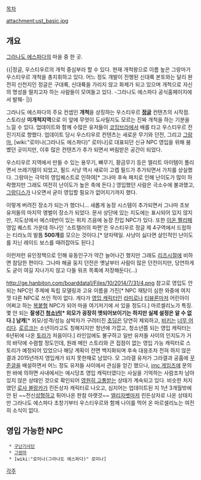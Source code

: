 [[목차]]

attachment:ust_basic.jpg

== 개요 ==

[[그라나도 에스파다]]의 마을 중 한 곳.

{{|정글, 우스티우르의 개척 중심부라 할 수 있다. 현재 개척왕으로 이름 높은 그랑마가 우스티우르 개척을 총지휘하고 있다. 어느 정도 개발이 진행된 신대륙 본토와는 달리 완전히 신천지인 정글은 구대륙, 신대륙을 가리지 않고 화제가 되고 있으며 개척으로 자신의 명성을 떨치고자 하는 사람들이 모여들고 있다.
-그라나도 에스파다 공식홈페이지에서 발췌- |}}

그라나도 에스파다의 주요 컨셉인 '''개척'''을 상징하는 우스티우르 '''[[정글]]''' 컨텐츠의 시작점. 스토리상 '''미개척지역'''으로 이 앞에 무엇이 도사릴지도 모르는 진짜 개척을 하는 기분을 느낄 수 있다.
업데이트와 함께 수많은 유저들이 [[코임브라]]에서 배를 타고 우스티우르 전진기지로 향했다. 업데이트 당시 우스티우르 컨텐츠는 새로운 무기와 던전, 그리고 [[그랑마]], [wiki:"로미나(그라나도 에스파다)" 로미나]로 대표되던 신규 NPC 영입을 위해 붐볐던 곳이지만, 이후 많은 컨텐츠가 추가 되면서 버림받은 공간이 되었다.

우스티우르 지역에서 만들 수 있는 용무기, 뼈무기, 황금무기 등은 엘리트 아이템이 풀리면서 쓰레기템이 되었고, 필드 사냥 역시 새로이 고렙 필드가 추가되면서 가치를 상실했다. 그랑마는 극악의 영입퀘스트로 인하여[* 그나마 후속 패치로 인해 난이도가 많이 하락했지만 그래도 여전히 난이도가 높은 축에 든다.] 영입했던 사람은 극소수에 불과했고, [[그랑디스]]가 나오면서 굳이 영입할 필요가 없어지기까지 했다.

이렇게 버려진 장소가 되는가 했더니... 새롭게 농장 시스템이 추가되면서 그나마 초보 유저들의 마지막 앵벌이 장소가 되었다. 문서 상단에 있는 지도에는 표시되어 있지 않지만, 지도상에서 에스테반이 있는 위치 즈음에 농장 진입 NPC가 있다. 또한 [[이온 펠리페]] 영입 퀘스트 가운데 하나인 '소트렐러의 파편'은 우스티우르 정글 제 4구역에서 드랍하는 티라노의 발톱 '''500개'''를 모으는 것이다.[* 양자택일. 사냥이 싫다면 살인적인 난이도를 지닌 레이드 보스를 때려잡아도 된다.]

이런저런 유인정책으로 인해 유동인구가 약간 늘어나긴 했지만 그래도 [[리즈시절]]에 비하면 참담한 편이다. 그나마 해골 둥지 던전은 옛날부터 사람이 많은 던전이지만, 당연하게도 굳이 여길 지나가지 않고 다들 워프 목록에 저장해둔다(...)

http://ge.hanbiton.com/boarddata1/Files/10/2014/7/31/4.png
참고로 영입도 안되는 NPC인 주제에 독립 모델링과 고유 이름을 가진[* NPC 재탕이 심한 와중에 여지껏 다른 NPC로 쓰인 적이 없다. 게다가 [[그라나도 에스파다/캐릭터|영입 캐릭터]]인 [[라미로]]나 [[티뷰론(그라나도 에스파다)|티뷰론]]마저 어린아이 어쩌고 하는 [[복붙]]형 NPC가 되어 마을 여기저기에 서 있을 정도다.] 마르셀리노가 특징. 몇 안 되는 '''잘생긴 [[청소년]][* 외모가 굉장히 앳되어보이기는 하지만 실제 설정은 알 수 없다.] 남캐'''[* 외모/성격/성능 삼박자가 구려터진 [[라미로|초]][[티뷰론(그라나도 에스파다)|딩]]은 당연히 제외하고, [[비키 에르네스토|비키]]는 [[쇼타|너무 어리다]]. [[로르크]]는 소년이라고도 칭해지지만 청년에 가깝고, 청소년쯤 되는 영입 캐릭터는 6년뒤에 나온 [[토라(그라나도 에스파다)|토라]]가 처음이다.] 라인임에도 불구하고 일반 유저들 사이의 인지도가 거의 바닥에 수렴할 정도인데, 원래 메인 스토리와 큰 접점이 없는 영입 가능 캐릭터로 스토리가 예정되어 있었으나 해당 계획이 전면 백지화되며 후속 대응조차 전혀 하지 않은 결과 2015년까지 영입캐가 되지 못한채로 남았다. 모 그라갤 유저가 그라갤과 공홈에 [[꾸준글]]을 배설하면서 어느 정도 유저들 사이에서 관심을 얻긴 했으나, [[imc 게임즈]]에 문의한 바에 의하면 사내에서는 애시당초 영입 캐릭터였다는 사실을 기억하는 사람조차 남아있지 않은 상태인 것으로 확인되어 [[영원히 고통받는]] 상태가 계속되고 있다. 비슷한 처지였던 [[로사 블랑카]]가 린든상자 캐릭터로 나오고, 심지어는 업데이트된 지 1년 3개월밖에 안 된 ~~전신[[성형]]하고 튀어나온 한참 아랫것~~ [[엘리자벳(그라나도 에스파다)|엘리자벳]]마저 린든상자로 나온 상태지만 그라나도 에스파다 초창기부터 우스티우르와 함께 나이를 먹어 온 마르셀리노는 여전히 소식이 없다.

== 영입 가능한 NPC ==

  * [[구난기사단]]
  * [[그랑마]]
  * [wiki:"로미나(그라나도 에스파다)" 로미나]

[[각주]]
